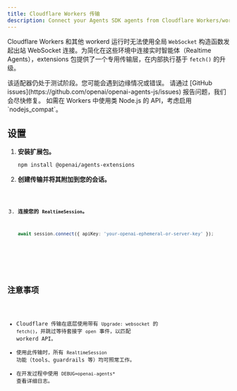 ```yaml
---
title: Cloudflare Workers 传输
description: Connect your Agents SDK agents from Cloudflare Workers/workerd using a dedicated transport.
---
```



Cloudflare Workers 和其他 workerd 运行时无法使用全局 `WebSocket` 构造函数发起出站 WebSocket 连接。为简化在这些环境中连接实时智能体（Realtime Agents），extensions 包提供了一个专用传输层，在内部执行基于 `fetch()` 的升级。

<Aside type="caution">
  该适配器仍处于测试阶段。您可能会遇到边缘情况或错误。 请通过 [GitHub
  issues](https://github.com/openai/openai-agents-js/issues)
  报告问题，我们会尽快修复。 如需在 Workers 中使用类 Node.js 的 API，考虑启用
  `nodejs_compat`。
</Aside>

## 设置

<Steps>

1. **安装扩展包。**

   ```bash
   npm install @openai/agents-extensions
   ```

2. **创建传输并将其附加到您的会话。**

   <Code lang="typescript" code={cloudflareBasicExample} />

3. **连接您的 `RealtimeSession`。**

   ```typescript
   await session.connect({ apiKey: 'your-openai-ephemeral-or-server-key' });
   ```

</Steps>

## 注意事项

- Cloudflare 传输在底层使用带有 `Upgrade: websocket` 的 `fetch()`，并跳过等待套接字 `open` 事件，以匹配 workerd API。
- 使用此传输时，所有 `RealtimeSession` 功能（tools、guardrails 等）均可照常工作。
- 在开发过程中使用 `DEBUG=openai-agents*` 查看详细日志。
